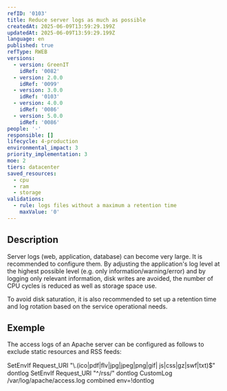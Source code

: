 ```yaml
---
refID: '0103'
title: Reduce server logs as much as possible
createdAt: 2025-06-09T13:59:29.199Z
updatedAt: 2025-06-09T13:59:29.199Z
language: en
published: true
refType: RWEB
versions:
  - version: GreenIT
    idRef: '0082'
  - version: 2.0.0
    idRef: '0099'
  - version: 3.0.0
    idRef: '0103'
  - version: 4.0.0
    idRef: '0086'
  - version: 5.0.0
    idRef: '0086'
people: '-'
responsible: []
lifecycle: 4-production
environmental_impact: 3
priority_implementation: 3
moe: 2
tiers: datacenter
saved_resources:
  - cpu
  - ram
  - storage
validations:
  - rule: logs files without a maximum a retention time
    maxValue: '0'
---
```


## Description

Server logs (web, application, database) can become very large. It is recommended to configure them. By adjusting the application's log level at the highest possible level (e.g. only information/warning/error) and by logging only relevant information, disk writes are avoided, the number of CPU cycles is reduced as well as storage space use.

To avoid disk saturation, it is also recommended to set up a retention time and log rotation based on the service operational needs.

## Exemple

The access logs of an Apache server can be configured as follows to exclude static resources and RSS feeds:

SetEnvIf Request\_URI "\\.(ico|pdf|ﬂv|jpg|jpeg|png|gif| js|css|gz|swf|txt)$" dontlog
SetEnvIf Request\_URI "^/rss/" dontlog
CustomLog /var/log/apache/access.log combined env=!dontlog
